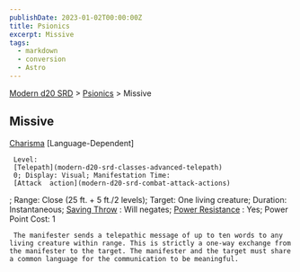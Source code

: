 ```yaml
---
publishDate: 2023-01-02T00:00:00Z
title: Psionics
excerpt: Missive
tags:
  - markdown
  - conversion
  - Astro
---
```


[Modern d20 SRD](/#modernD20) > [Psionics](modern-d20-srd-psionics-index) > Missive

## Missive

[Charisma](modern-d20-srd-basics-ability-scores)
[Language-Dependent]

     Level:
     [Telepath](modern-d20-srd-classes-advanced-telepath)
     0; Display: Visual; Manifestation Time:
     [Attack  action](modern-d20-srd-combat-attack-actions)
; Range: Close (25 ft. + 5 ft./2 levels); Target: One living creature; Duration: Instantaneous;
[Saving Throw](modern-d20-srd-basics-saving-throws)
: Will negates;
[Power Resistance](modern-d20-srd-special-abilities-power-resistance)
: Yes; Power Point Cost: 1

     The manifester sends a telepathic message of up to ten words to any living creature within range. This is strictly a one-way exchange from the manifester to the target. The manifester and the target must share a common language for the communication to be meaningful.
